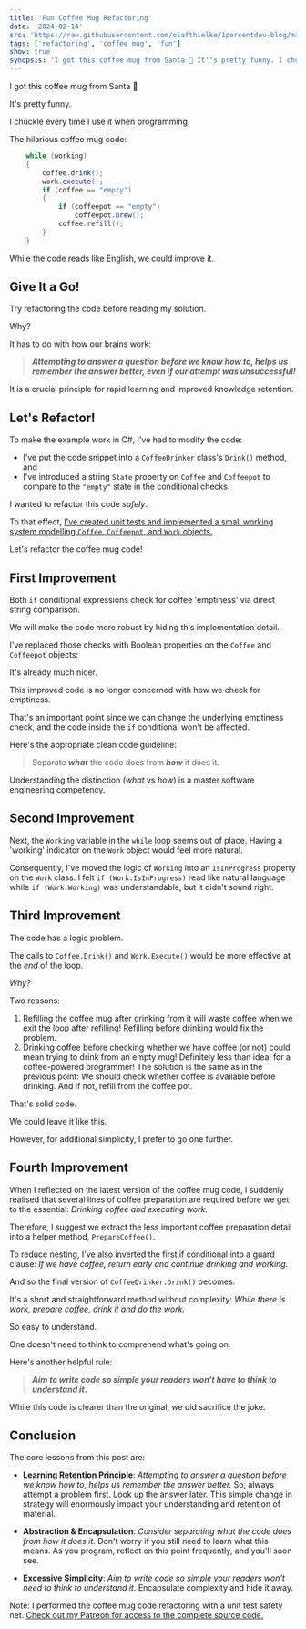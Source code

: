 ---
title: 'Fun Coffee Mug Refactoring'
date: '2024-02-14'
src: 'https://raw.githubusercontent.com/olafthielke/1percentdev-blog/main/2024/02/14/feature-fun-coffee-mug-refactoring.png'
tags: ['refactoring', 'coffee mug', 'fun']
show: true
synopsis: 'I got this coffee mug from Santa 🎅 It''s pretty funny. I chuckle every time I use it when programming. While the code reads like English, we could improve it. Give It a Go! Try refactoring the cod'
---
I got this coffee mug from Santa 🎅

<CustomImage src="https://raw.githubusercontent.com/olafthielke/1percentdev-blog/main/2024/02/14/coffee-mug.png" alt="Coffee mug" caption="Coffee mug programming humour." />

It's pretty funny.

I chuckle every time I use it when programming.

The hilarious coffee mug code:

```csharp
    while (working)
    {
        coffee.drink();
        work.execute();
        if (coffee == "empty")
        {
            if (coffeepot == "empty")
                coffeepot.brew();
            coffee.refill();
        }
    }
```

While the code reads like English, we could improve it.

## Give It a Go!

Try refactoring the code before reading my solution.

Why?

It has to do with how our brains work:
> ***Attempting to answer a question before we know how to, helps us remember the answer better, even if our attempt was unsuccessful!***

It is a crucial principle for rapid learning and improved knowledge retention.

## Let's Refactor!

To make the example work in C#, I've had to modify the code:
- I've put the code snippet into a `CoffeeDrinker` class's `Drink()` method, and 
- I've introduced a string `State` property on `Coffee` and `Coffeepot` to compare to the `"empty"` state in the conditional checks.

<CustomImage src="https://raw.githubusercontent.com/olafthielke/1percentdev-blog/main/2024/02/14/original-code-coffeedrinker.png" alt="CoffeeDrinker class" caption="The original coffee mug snippet hosted in class CoffeeDrinker." />

I wanted to refactor this code *safely*. 

To that effect, <a href="https://www.patreon.com/olafcodecoach/posts" target="_blank">I've created unit tests and implemented a small working system modelling `Coffee`, `Coffeepot`, and `Work` objects.</a>

Let's refactor the coffee mug code!

## First Improvement
Both `if` conditional expressions check for coffee 'emptiness' via direct string comparison. 

We will make the code more robust by hiding this implementation detail. 

I've replaced those checks with Boolean properties on the `Coffee` and `Coffeepot` objects:

<CustomImage src="https://raw.githubusercontent.com/olafthielke/1percentdev-blog/main/2024/02/14/first-pass-drink.png" alt="First improvement" caption="Replacing raw string comparisons with meaningful, encapsulated boolean properties." />

It's already much nicer.

This improved code is no longer concerned with how we check for emptiness.

That's an important point since we can change the underlying emptiness check, and the code inside the `if` conditional won't be affected. 

Here's the appropriate clean code guideline: 

> Separate ***what*** the code does from ***how*** it does it.

Understanding the distinction (*what* vs *how*) is a master software engineering competency. 

## Second Improvement
Next, the `Working` variable in the `while` loop seems out of place. Having a 'working' indicator on the `Work` object would feel more natural. 

Consequently, I've moved the logic of `Working` into an `IsInProgress` property on the `Work` class. I felt `if (Work.IsInProgress)` read like natural language while `if (Work.Working)` was understandable, but it didn't sound right.

<CustomImage src="https://raw.githubusercontent.com/olafthielke/1percentdev-blog/main/2024/02/14/second-pass-drink.png" alt="Second improvement" caption="Replacing the while loop expression." />

## Third Improvement
The code has a logic problem.

The calls to `Coffee.Drink()` and `Work.Execute()` would be more effective at the *end* of the loop. 

*Why?*

Two reasons:
1. Refilling the coffee mug after drinking from it will waste coffee when we exit the loop after refilling! Refilling before drinking would fix the problem.
2. Drinking coffee before checking whether we have coffee (or not) could mean trying to drink from an empty mug! Definitely less than ideal for a coffee-powered programmer! The solution is the same as in the previous point: We should check whether coffee is available before drinking. And if not, refill from the coffee pot.

<CustomImage src="https://raw.githubusercontent.com/olafthielke/1percentdev-blog/main/2024/02/14/third-pass-drink.png" alt="Third improvement" caption="The coffee drinking should be done with a full mug!" />

That's solid code. 

We could leave it like this.

However, for additional simplicity, I prefer to go one further.

## Fourth Improvement
When I reflected on the latest version of the coffee mug code, I suddenly realised that several lines of coffee preparation are required before we get to the essential: *Drinking coffee and executing work.*

Therefore, I suggest we extract the less important coffee preparation detail into a helper method, `PrepareCoffee()`.

<CustomImage src="https://raw.githubusercontent.com/olafthielke/1percentdev-blog/main/2024/02/14/fourth-pass-preparecoffee.png" alt="Fourth improvement - PrepareCoffee()" caption="PrepareCoffee() helper method." />

To reduce nesting, I've also inverted the first if conditional into a guard clause: *If we have coffee, return early and continue drinking and working.*

And so the final version of `CoffeeDrinker.Drink()` becomes:

<CustomImage src="https://raw.githubusercontent.com/olafthielke/1percentdev-blog/main/2024/02/14/fourth-pass-drink.png" alt="Fourth improvement - Drink()" caption="Super-simple refactored coffee mug code!" />

It's a short and straightforward method without complexity: *While there is work, prepare coffee, drink it and do the work.* 

So easy to understand.

One doesn't need to think to comprehend what's going on.

Here's another helpful rule:

> ***Aim to write code so simple your readers won't have to think to understand it.***

While this code is clearer than the original, we did sacrifice the joke.

## Conclusion

The core lessons from this post are:
- **Learning Retention Principle**: *Attempting to answer a question before we know how to, helps us remember the answer better.* So, always attempt a problem first. Look up the answer later. This simple change in strategy will enormously impact your understanding and retention of material.

- **Abstraction & Encapsulation**: *Consider separating what the code does from how it does it.* Don't worry if you still need to learn what this means. As you program, reflect on this point frequently, and you'll soon see. 

- **Excessive Simplicity**: *Aim to write code so simple your readers won't need to think to understand it.* Encapsulate complexity and hide it away.


Note: I performed the coffee mug code refactoring with a unit test safety net. <a href="https://www.patreon.com/olafcodecoach/posts" target="_blank">Check out my Patreon for access to the complete source code.</a>
